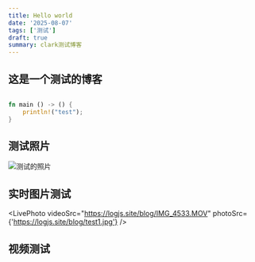 ```yaml
---
title: Hello world
date: '2025-08-07'
tags: ['测试']
draft: true
summary: clark测试博客
---
```


## 这是一个测试的博客

```rust

fn main () -> () {
    println!("test");
}

```

## 测试照片

<Image src="https://logjs.site/blog/test1.jpg" alt="测试的照片" />

<DividerSmall />

## 实时图片测试

<LivePhoto
  videoSrc="https://logjs.site/blog/IMG_4533.MOV"
  photoSrc={'https://logjs.site/blog/test1.jpg'}
/>

<DividerSmall />

## 视频测试

<VideoPlayer src="https://logjs.site/blog/IMG_4486.MP4" />
